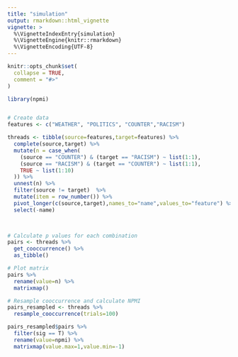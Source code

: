```yaml
---
title: "simulation"
output: rmarkdown::html_vignette
vignette: >
  %\VignetteIndexEntry{simulation}
  %\VignetteEngine{knitr::rmarkdown}
  %\VignetteEncoding{UTF-8}
---
```


```r
knitr::opts_chunk$set(
  collapse = TRUE,
  comment = "#>"
)
```

```r
library(npmi)


# Create data
features <- c("WEATHER", "POLITICS", "COUNTER","RACISM")

threads <- tibble(source=features,target=features) %>% 
  complete(source,target) %>% 
  mutate(n = case_when(
    (source == "COUNTER") & (target == "RACISM") ~ list(1:1),
    (source == "RACISM") & (target == "COUNTER") ~ list(1:1),
    TRUE ~ list(1:10)
  )) %>% 
  unnest(n) %>% 
  filter(source != target)  %>% 
  mutate(item = row_number()) %>% 
  pivot_longer(c(source,target),names_to="name",values_to="feature") %>% 
  select(-name)

  
```

```r

# Calculate p values for each combination
pairs <- threads %>% 
  get_cooccurrence() %>% 
  as_tibble()

# Plot matrix
pairs %>% 
  rename(value=n) %>% 
  matrixmap()

```

```r
# Resample cooccurrence and calculate NPMI
pairs_resampled <- threads %>%
  resample_cooccurrence(trials=100)

pairs_resampled$pairs %>% 
  filter(sig == T) %>% 
  rename(value=npmi) %>% 
  matrixmap(value.max=1,value.min=-1) 



```

